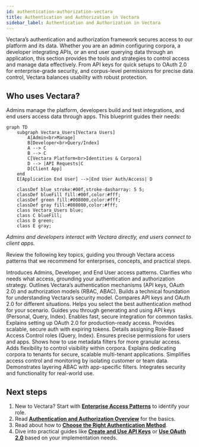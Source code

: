 ```yaml
---
id: authentication-authorization-vectara
title: Authentication and Authorization in Vectara
sidebar_label: Authentication and Authorization in Vectara
---
```






Vectara’s authentication and authorization framework secures access to our 
platform and its data. Whether you are an admin configuring corpora, a 
developer integrating APIs, or an end user querying data through an 
application, this section provides the tools and strategies to control access 
and manage data effectively. From API keys for quick setups to OAuth 2.0 for 
enterprise-grade security, and corpus-level permissions for precise data 
control, Vectara balances usability with robust protection.

## Who uses Vectara?

Admins manage the platform, developers build and test integrations, and end 
users access data through apps. This blueprint guides their needs:

```mermaid
graph TD
    subgraph Vectara_Users[Vectara Users]
        A[Admin<br>Manage]
        B[Developer<br>Query/Index]
        A --> C
        B --> C
        C[Vectara Platform<br>Identities & Corpora]
        D --> |API Requests|C
        D[Client App]
    end
    E[Application End User] -->|End User Auth/Access| D

    classDef blue stroke:#00f,stroke-dasharray: 5 5;
    classDef blueFill fill:#00f,color:#fff;
    classDef green fill:#008000,color:#fff;
    classDef gray fill:#808080,color:#fff;
    class Vectara_Users blue;
    class C blueFill;
    class D green;
    class E gray;
```

*Admins and developers interact with Vectara directly, end users connect to 
client apps.*

Review the following key topics, guiding you through Vectara access patterns 
that we recommend for enterprises, concepts, and practical steps.

<Grid columns={3}>
  <TopicButton title="Enterprise Access Patterns" href="/docs/learn/authentication/personas-and-access-patterns">
    <Spacer size="l" />
    Introduces Admins, Developer, and End User access patterns. 
    <Spacer size="l" />
    Clarifies who needs what access, grounding your authentication and authorization strategy.
    <Spacer size="l" />
  </TopicButton>
  <TopicButton title="Authentication and Authorization Overview" href="/docs/learn/authentication/auth-overview">
    <Spacer size="l" />
    Outlines Vectara’s authentication mechanisms (API keys, OAuth 2.0) and authorization models (RBAC, ABAC).
    <Spacer size="l" />
    Builds a technical foundation for understanding Vectara’s security model.
  </TopicButton>
  <TopicButton title="Choose the Right Authentication Method" href="/docs/learn/authentication/choose-auth-method">
    <Spacer size="l" />
    Compares API keys and OAuth 2.0 for different situations.
    <Spacer size="l" />
    Helps you select the best authentication method for your scenario.
    <Spacer size="l" />
  </TopicButton>
  <TopicButton title="Create and Use API Keys" href="/docs/learn/authentication/api-key-management">
    <Spacer size="l" />
    Guides you through generating and using API keys (Personal, Query, Index).
    <Spacer size="l" />
    Enables fast, secure integration for common tasks.
    <Spacer size="l" />
  </TopicButton>  
  <TopicButton title="Use OAuth 2.0" href="/docs/learn/authentication/oauth-2">
    <Spacer size="l" />
    Explains setting up OAuth 2.0 for production-ready access.
    <Spacer size="l" />
    Provides scalable, secure auth with expiring tokens.
  </TopicButton>
  <TopicButton title="Set Up Account and Corpus Permissions (RBAC)" href="/docs/learn/authentication/role-based-access-control">
    <Spacer size="l" />
    Details assigning Role-Based Access Control roles (Query, Index). 
    <Spacer size="l" />
    Ensures precise permissions for users and apps.
    <Spacer size="l" />
  </TopicButton>
  <TopicButton title="Apply Metadata Filters for Attribute-Based Access Control" href="/docs/learn/authentication/attribute-based-access-control">
    <Spacer size="l" />
    Shows how to use metadata filters for more granular access. 
    <Spacer size="l" />
    Adds flexibility to control visibility within corpora.
    <Spacer size="l" />
  </TopicButton>
  <TopicButton title="Isolate Tenants with Corpora" href="/docs/learn/authentication/multi-tenant-corpus-isolation">
    <Spacer size="l" />
    Explains dedicating corpora to tenants for secure, scalable multi-tenant applications. 
    <Spacer size="l" />
    Simplifies access control and monitoring by isolating customer or team data.
    <Spacer size="l" />
  </TopicButton>
  <TopicButton title="Combine Access Control with Application Filters" href="/docs/learn/authentication/combine-access-control-with-app-filters">
    <Spacer size="l" />
    Demonstrates layering ABAC with app-specific filters.
    <Spacer size="l" />
    Integrates security and functionality for real-world use.
    <Spacer size="l" />
  </TopicButton>
  <Spacer size="l" />
</Grid>


## Next steps

1. New to Vectara? Start with **[Enterprise Access Patterns](/docs/learn/authentication/personas-and-access-patterns)** to 
   identify your role.
2. Read **[Authentication and Authorization Overview](/docs/learn/authentication/auth-overview)** for the basics.
3. Read about how to **[Choose the Right Authentication Method](/docs/learn/authentication/choose-auth-method)**.
4. Dive into practical guides like **[Create and Use API Keys](/docs/learn/authentication/api-key-management)** or 
   **[Use OAuth 2.0](/docs/learn/authentication/oauth-2)** based on your implementation needs.

